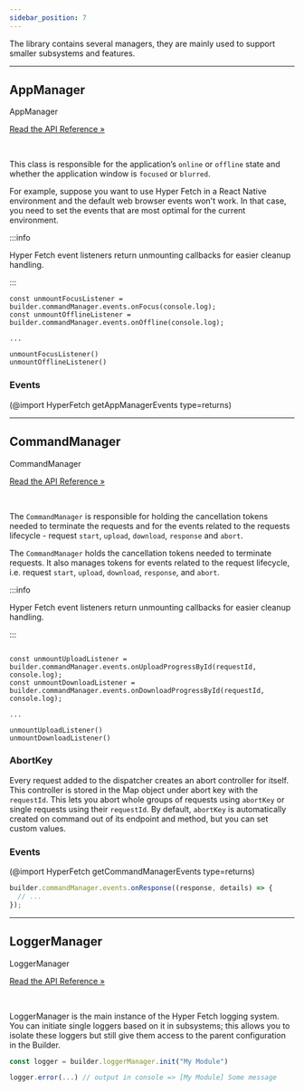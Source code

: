 ```yaml
---
sidebar_position: 7
---
```


The library contains several managers, they are mainly used to support smaller subsystems and features.

---

## AppManager

<div class="api-link">
  <div class="api-link-title">AppManager</div>
  <div class="api-link-sub-title">

[Read the API Reference »](/api/Hyper-Fetch/Class/AppManager.mdx)

  </div>
</div>
<br />

This class is responsible for the application’s `online` or `offline` state and whether the application window is
`focused` or `blurred`.

For example, suppose you want to use Hyper Fetch in a React Native environment and the default web browser events won't
work. In that case, you need to set the events that are most optimal for the current environment.

:::info

Hyper Fetch event listeners return unmounting callbacks for easier cleanup handling.

:::

```tsx
const unmountFocusListener = builder.commandManager.events.onFocus(console.log);
const unmountOfflineListener = builder.commandManager.events.onOffline(console.log);

...

unmountFocusListener()
unmountOfflineListener()
```

### Events

(@import HyperFetch getAppManagerEvents type=returns)

---

## CommandManager

<div class="api-link">
  <div class="api-link-title">CommandManager</div>
  <div class="api-link-sub-title">

[Read the API Reference »](/api/Hyper-Fetch/Class/CommandManager.mdx)

  </div>
</div>

<br />

The `CommandManager` is responsible for holding the cancellation tokens needed to terminate the requests and for the
events related to the requests lifecycle - request `start`, `upload`, `download`, `response` and `abort`.

The `CommandManager` holds the cancellation tokens needed to terminate requests. It also manages tokens for events
related to the request lifecycle, i.e. request `start`, `upload`, `download`, `response`, and `abort`.

:::info

Hyper Fetch event listeners return unmounting callbacks for easier cleanup handling.

:::

```tsx

const unmountUploadListener = builder.commandManager.events.onUploadProgressById(requestId, console.log);
const unmountDownloadListener = builder.commandManager.events.onDownloadProgressById(requestId, console.log);

...

unmountUploadListener()
unmountDownloadListener()
```

### AbortKey

Every request added to the dispatcher creates an abort controller for itself. This controller is stored in the Map
object under abort key with the `requestId`. This lets you abort whole groups of requests using `abortKey` or single
requests using their `requestId`. By default, `abortKey` is automatically created on command out of its endpoint and
method, but you can set custom values.

### Events

(@import HyperFetch getCommandManagerEvents type=returns)

```ts
builder.commandManager.events.onResponse((response, details) => {
  // ...
});
```

---

## LoggerManager

<div class="api-link">
  <div class="api-link-title">LoggerManager</div>
  <div class="api-link-sub-title">

[Read the API Reference »](/api/Hyper-Fetch/Class/LoggerManager.mdx)

  </div>
</div>

<br />

LoggerManager is the main instance of the Hyper Fetch logging system. You can initiate single loggers based on it in
subsystems; this allows you to isolate these loggers but still give them access to the parent configuration in the
Builder.

```ts
const logger = builder.loggerManager.init("My Module")

logger.error(...) // output in console => [My Module] Some message
```
